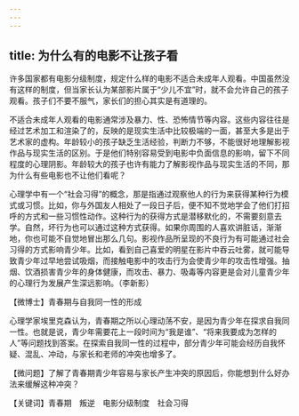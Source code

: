 ```yaml
---
---
---
```

title: 为什么有的电影不让孩子看
---




许多国家都有电影分级制度，规定什么样的电影不适合未成年人观看。中国虽然没有这样的制度，但当家长认为某部影片属于“少儿不宜”时，就不会允许自己的孩子观看。孩子们不要不服气，家长们的担心其实是有道理的。

不适合未成年人观看的电影通常涉及暴力、性、恐怖情节等内容。这些内容往往是经过艺术加工和渲染了的，反映的是现实生活中比较极端的一面，甚至大多是出于艺术家的虚构。年龄较小的孩子缺乏生活经验，判断力不够，不能很好地理解影视作品与现实生活的区别。于是他们特别容易受到电影中负面信息的影响，留下不同程度的心理阴影。年龄较大的孩子也许有能力了解影视作品与现实生活的不同，那为什么有些电影也不让他们看呢？

心理学中有一个“社会习得”的概念，那是指通过观察他人的行为来获得某种行为模式或习惯。比如，你与外国友人相处了一段日子后，便不知不觉地学会了他们打招呼的方式和一些习惯性动作。这种行为的获得方式是潜移默化的，不需要刻意去学。自然，坏行为也可以通过这种方式获得。如果你周围的人喜欢讲脏话，渐渐地，你也可能不自觉地冒出那么几句。影视作品所呈现的不良行为有可能通过社会习得的方式影响青少年。比如，看到自己喜爱的明星在影片中吞云吐雾，就可能导致青少年过早地尝试吸烟，而接触电影中的攻击行为会使青少年的攻击性增强。抽烟、饮酒损害青少年的身体健康，而攻击、暴力、吸毒等内容更是会对儿童青少年的心理行为发展产生深远影响。（李新影）





【微博士】青春期与自我同一性的形成

心理学家埃里克森认为，青春期之所以心理动荡不安，是因为青少年在探求自我同一性。也就是说，青少年需要花上一段时间为“我是谁”、“将来我要成为怎样的人”等问题找到答案。在探索自我同一性的过程中，部分青少年可能会经历自我怀疑、混乱、冲动，与家长和老师的冲突也增多了。

【微问题】了解了青春期青少年容易与家长产生冲突的原因后，你能想到什么好办法来缓解这种冲突？

【关键词】青春期　叛逆　电影分级制度　社会习得